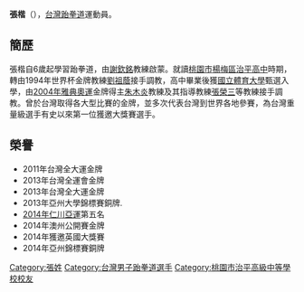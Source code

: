 {{multiple issues|
{{Infobox requested|time=2017-02-17T02:51:01+00:00}}
{{blpunsourced|time=2017-02-17T02:51:01+00:00}}
{{expand|time=2017-02-17T02:51:01+00:00}}
}}
'''張楷'''（{{bd|1990年|8月22日}}），[[台灣|台灣]][[跆拳道|跆拳道]]運動員。

==簡歷==
張楷自6歲起學習跆拳道，由[[謝欽銘|謝欽銘]]教練啟蒙。就讀[[桃園市|桃園市]][[楊梅區|楊梅區]][[治平高中|治平高中]]時期，轉由1994年世界杯金牌教練[[劉祖蔭|劉祖蔭]]接手調教，高中畢業後獲[[國立體育大學|國立體育大學]]甄選入學，由[[2004年雅典奧運|2004年雅典奧運]]金牌得主[[朱木炎|朱木炎]]教練及其指導教練[[張榮三|張榮三]]等教練接手調教。曾於台灣取得各大型比賽的金牌，並多次代表台灣到世界各地參賽，為台灣重量級選手有史以來第一位獲邀大獎賽選手。

==榮譽==
* 2011年台灣全大運金牌
* 2013年台灣全運會金牌
* 2013年台灣全大運金牌
* 2013年亞州大學錦標賽銅牌.
* [[2014年仁川亞運|2014年仁川亞運]]第五名
* 2014年澳州公開賽金牌
* 2014年獲邀英國大獎賽
* 2014年亞州錦標賽銅牌

[[Category:張姓|Category:張姓]]
[[Category:台灣男子跆拳道選手|Category:台灣男子跆拳道選手]]
[[Category:桃園市治平高級中等學校校友|Category:桃園市治平高級中等學校校友]]